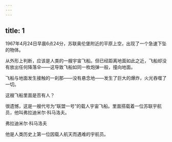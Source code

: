 ```yaml
---
---
---
```

title: 1
---



1967年4月24日早晨6点24分，苏联奥伦堡附近的平原上空，出现了一个急速下坠的物体。

从外形上判断，应该是人类的一艘宇宙飞船。但已经距离地面如此之近，飞船却没有放出任何降落伞——这导致飞船如同一枚炮弹一般，撞向地面。

飞船与地面发生接触的一刹那——没有悬念地——发生了巨大的爆炸，火光吞噬了一切。

这艘飞船里面是否有人？

很遗憾，这是一艘代号为“联盟一号”的载人宇宙飞船。里面搭载着一位苏联宇航员，他叫弗拉迪米尔·科马洛夫。

弗拉迪米尔·科马洛夫



他是人类历史上第一位因载人航天而遇难的宇航员。